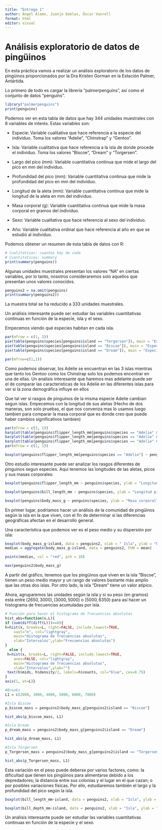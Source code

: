 ```yaml
---
title: "Entrega 1"
author: Ángel Álamo, Juanjo Doblas, Óscar Vanrell 
format: html
editor: visual
---
```


# Análisis exploratorio de datos de pingüinos

En esta práctica vamos a realizar un análisis exploratorio de los datos de pingüinos proporcionados por la Dra Kristen Gorman en la Estación Palmer, Antártida.

Lo primero de todo es cargar la librería "palmerpenguins", así como el conjunto de datos "penguins".

```r
library("palmerpenguins")
print(penguins)
```

Podemos ver en esta tabla de datos que hay 344 unidades muestrales con 8 variables de interés. Estas variables son:

-   Especie: Variable cualitativa que hace referencia a la especie del individuo. Toma los valores "Adelie", "Chinstrap" y "Gentoo".

-   Isla: Variable cualitativa que hace referencia a la isla de donde procede el individuo. Toma los valores "Biscoe", "Dream" y "Torgersen".

-   Largo del pico (mm): Variable cuantitativa continua que mide el largo del pico en mm del individuo.

-   Profundidad del pico (mm): Variable cuantitativa continua que mide la profundidad del pico en mm del individuo.

-   Longitud de la aleta (mm): Variable cuantitativa continua que mide la longitud de la aleta en mm del individuo.

-   Masa corporal (g): Variable cuantitativa continua que mide la masa corporal en gramos del individuo.

-   Sexo: Variable cualitativa que hace referencia al sexo del individuo.

-   Año: Variable cualitativa ordinal que hace referencia al año en que se estudió al individuo.

Podemos obtener un resumen de esta tabla de datos con R:

```r
# Cualitativas: cuantos hay de cada
# Cuantitativas: summary
print(summary(penguins))
```

Algunas unidades muestrales presentan los valores "NA" en ciertas variables, por lo tanto, nosotros consideraremos solo aquellos que presentan unos valores conocidos.

```r
penguins2 = na.omit(penguins)
print(summary(penguins2))
```

La muestra total se ha reducido a 333 unidades muestrales.

Un análisis interesante puede ser estudiar las variables cuantitativas continuas en función de la especie, isla y el sexo.




Empecemos viendo qué especies habitan en cada isla.

```r
par(mfrow = c(1, 3))
pie(table(penguins$species[penguins$island == "Torgersen"]), main = "Especies de Torgersen",col = c("#7EC3E5", "#E57E7E", "#8F7EE5"))
pie(table(penguins$species[penguins$island == "Biscoe"]), main = "Especies de Biscoe",col = c("#7EC3E5", "#E57E7E", "#8F7EE5"))
pie(table(penguins$species[penguins$island == "Dream"]), main = "Especies de Dream",col = c("#7EC3E5", "#E57E7E", "#8F7EE5"))

par(mfrow=c(1,1))

```
Como podemos observar, los Adelie se encuentran en las 3 islas mientras que tanto los Gentoo como los Chinstrap solo los podemos encontrar en una de ellas. Un analisis interesante que haremos mas adelante puede ser el de comparar las caracteristicas de los Adelie en las diferentes islas para ver si la zona demográfica influye en ellos


Que tal ver si rasgos de pinguinos de la misma especie Adelie cambian segun islas. Empecemos con la longitud de sus aletas (Hecho de dos maneras, son solo pruebas, el que nos convenza mas lo usamos luego tambien para comparar la masa corporal que es donde creo que puede haber cambios significativos tambien)

```r
par(mfrow = c(3, 1))
barplot(table(penguins$flipper_length_mm[penguins$species == "Adelie" & penguins$island == "Torgersen"]), main = "Torgersen",col ="#7EC3E5")
barplot(table(penguins$flipper_length_mm[penguins$species == "Adelie" & penguins$island == "Biscoe"]), main = "Biscoe",col ="#7EC3E5")
barplot(table(penguins$flipper_length_mm[penguins$species == "Adelie" & penguins$island == "Dream"]), main = "Dream",col ="#7EC3E5")
par(mfrow = c(1, 1))
```

```r
boxplot(penguins$flipper_length_mm[penguins$species == "Adelie"] ~ penguins$island[penguins$species == "Adelie"], ylab = "Longitud aleta", xlab = "Isla",col ="#7EC3E5")

```






Otro estudio interesante puede ser analizar los rasgos diferentes de pinguinos segun especies. Aqui tenemos las longitudes de las aletas, picos y sus masas corporales:


```r
boxplot(penguins$flipper_length_mm ~ penguins$species, ylab = "Longitud aleta", xlab = "Especies",col =c("#7EC3E5", "#E57E7E", "#8F7EE5"))
```



```r

boxplot(penguins$bill_length_mm ~ penguins$species, ylab = "Longitud pico", xlab = "Especies",col =c("#7EC3E5", "#E57E7E", "#8F7EE5"))

```

```r
boxplot(penguins$body_mass_g ~ penguins$species, ylab = "Masa corporal", xlab = "Especies",col =c("#7EC3E5", "#E57E7E", "#8F7EE5"))

```


En primer lugar, podríamos hacer un análisis de la comunidad de pingüinos según la isla en la que viven, con el fin de determinar si las diferencias geográficas afectan en el desarrollo general.

Una característica que podemos ver es el peso medio y su dispersión por isla:

```r
boxplot(body_mass_g~island, data = penguins2, xlab = " Isla", ylab = "Peso corporal(g)", plot = TRUE)
medias = aggregate(body_mass_g~island, data = penguins2, FUN = mean)

points(medias, col = "red", pch = 18)

max(penguins2$body_mass_g)
```

A partir del gráfico, tenemos que los pingüinos que viven en la isla "Biscoe", tienen un peso medio mayor y un rango de valores bastante más amplio que las otras dos islas. Por otro lado, la isla "Dream" tiene un valor atípico.

Ahora, agruparemos las unidades según la isla y si su peso (en gramos) está entre $[2650, 3000), [3000, 5000)$ o $[5000,6350)$ para así hacer un histograma de frecuencias acumuladas por isla.

```r
# Función para hacer el histograma de frecuencias absolutas
hist_abs=function(x,L){
if (sum(diff(diff(L)))==0){ 
h=hist(x, breaks=L, right=FALSE, include.lowest=TRUE,
    xaxt="n", col="lightgray",
    main="Histograma de frecuencias absolutas",
    xlab="Intervalos",ylab="Frecuencias absolutas")
}
  else {
 h=hist(x, breaks=L, right=FALSE, include.lowest=TRUE,
    axes=FALSE, col="lightgray",
    main="Histograma de frecuencias absolutas",
    xlab="Intervalos",ylab="")
 text(h$mids, h$density/2, labels=h$counts, col="blue", cex=0.75)
}
axis(1, at=L)}

```

```r
#Breaks
L1 = c(2000, 3000, 4000, 5000, 6000, 7000)

#Isla Biscoe
p_biscoe_mass = penguins2$body_mass_g[penguins2$island == "Biscoe"]

hist_abs(p_biscoe_mass, L1)
```

```r
#Isla Dream
p_dream_mass = penguins2$body_mass_g[penguins2$island == "Dream"]

hist_abs(p_dream_mass, L1)

```

```r
#Isla Torgersen
p_Torgersen_mass = penguins2$body_mass_g[penguins2$island == "Torgersen"]

hist_abs(p_Torgersen_mass, L1)

```

Esta variación en el peso puede deberse por varios factores, como: la dificultad que tienen los pingüinos para alimentarse debido a los depredadores; la distancia entre sus colonias y el lugar en el que cazan; o por posibles variaciones físicas. Por ello, estudiaremos también el largo y la profundidad del pico según la isla.

```r
boxplot(bill_length_mm~island, data = penguins2, xlab = "Isla", ylab = "Largo del pico(mm)")


```

```r
boxplot(bill_depth_mm~island, data = penguins2, xlab = "Isla", ylab = "Profundidad del pico(mm)")
```

Un análisis interesante puede ser estudiar las variables cuantitativas continuas en función de la especie y el sexo.
